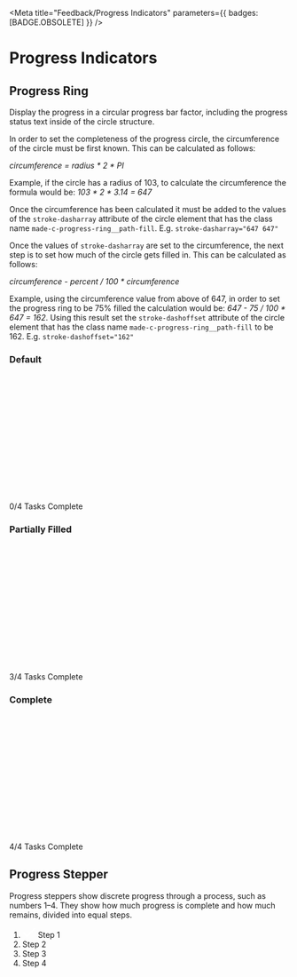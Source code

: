 
<Meta
  title="Feedback/Progress Indicators"
  parameters={{ badges: [BADGE.OBSOLETE] }}
/>

# Progress Indicators

## Progress Ring

Display the progress in a circular progress bar factor, including the progress status text inside of the circle structure.

In order to set the completeness of the progress circle, the circumference of the circle must be first known. This can be calculated as follows:

_circumference = radius \* 2 \* PI_

Example, if the circle has a radius of 103, to calculate the circumference the formula would be: _103 \* 2 \* 3.14 = 647_

Once the circumference has been calculated it must be added to the values of the `stroke-dasharray` attribute of the circle element that has the class name `made-c-progress-ring__path-fill`. E.g. `stroke-dasharray="647 647"`

Once the values of `stroke-dasharray` are set to the circumference, the next step is to set how much of the circle gets filled in. This can be calculated as follows:

_circumference - percent / 100 \* circumference_

Example, using the circumference value from above of 647, in order to set the progress ring to be 75% filled the calculation would be: _647 - 75 / 100 \* 647 = 162_. Using this result set the `stroke-dashoffset` attribute of the circle element that has the class name `made-c-progress-ring__path-fill` to be 162. E.g. `stroke-dashoffset="162"`

### Default

<Canvas>
  <Story name="Progress Ring">
    <div class="made-c-progress-ring">
      <svg width="230" height="230">
        <circle
          class="made-c-progress-ring__path"
          cx="115"
          cy="115"
          r="103"
          fill="none"
        ></circle>
        <circle
          class="made-c-progress-ring__path-fill"
          stroke-linecap="round"
          cx="115"
          cy="115"
          r="103"
          fill="none"
          stroke-dasharray="647 647"
          stroke-dashoffset="647"
        ></circle>
      </svg>
      <div class="made-c-progress-ring__content">
        <span class="made-c-progress-ring__progress">0/4</span>
        <span class="made-c-progress-ring__description">Tasks Complete</span>
      </div>
    </div>
  </Story>
</Canvas>

### Partially Filled

<Canvas>
  <Story name="Progress Ring: Partially Filled">
    <div class="made-c-progress-ring">
      <svg width="230" height="230">
        <circle
          class="made-c-progress-ring__path"
          cx="115"
          cy="115"
          r="103"
          fill="none"
        ></circle>
        <circle
          class="made-c-progress-ring__path-fill"
          stroke-linecap="round"
          cx="115"
          cy="115"
          r="103"
          fill="none"
          stroke-dasharray="647 647"
          stroke-dashoffset="162"
        ></circle>
      </svg>
      <div class="made-c-progress-ring__content">
        <span class="made-c-progress-ring__progress">3/4</span>
        <span class="made-c-progress-ring__description">Tasks Complete</span>
      </div>
    </div>
  </Story>
</Canvas>

### Complete

<Canvas>
  <Story name="Progress Ring: Complete">
    <div class="made-c-progress-ring">
      <svg width="230" height="230">
        <circle
          class="made-c-progress-ring__path"
          cx="115"
          cy="115"
          r="103"
          fill="none"
        ></circle>
        <circle
          class="made-c-progress-ring__path-fill"
          stroke-linecap="round"
          cx="115"
          cy="115"
          r="103"
          fill="none"
          stroke-dasharray="647 647"
          stroke-dashoffset="0"
        ></circle>
      </svg>
      <div class="made-c-progress-ring__content">
        <span class="made-c-progress-ring__progress">4/4</span>
        <span class="made-c-progress-ring__description">Tasks Complete</span>
      </div>
    </div>
  </Story>
</Canvas>

## Progress Stepper

Progress steppers show discrete progress through a process, such as numbers 1–4. They show how much progress is complete and how much remains, divided into equal steps.

<Canvas>
  <Story name="Progress Stepper">
    <ol class="made-c-stepper">
      <li class="made-c-stepper__step">
        <span class="made-c-stepper__progress made-c-stepper__progress--complete">
          <svg
            xmlns="http://www.w3.org/2000/svg"
            width="24"
            height="19"
            viewBox="0 0 24 19"
            class="made-c-stepper__icon"
          >
            <title>checkmark</title>
            <path
              d="M7.627 14.435l-5.69-5.69L0 10.67l7.627 7.627L24 1.924 22.076 0z"
              fill="white"
              fill-rule="evenodd"
            />
          </svg>
        </span>
        <span class="made-c-stepper__label made-c-stepper__label--complete">
          Step 1
        </span>
      </li>
      <li class="made-c-stepper__step">
        <span class="made-c-stepper__progress made-c-stepper__progress--current"></span>
        <span class="made-c-stepper__label made-c-stepper__label--current">
          Step 2
        </span>
      </li>
      <li class="made-c-stepper__step" aria-disabled="true" disabled>
        <span class="made-c-stepper__progress"></span>
        <span class="made-c-stepper__label">Step 3</span>
      </li>
      <li class="made-c-stepper__step" aria-disabled="true" disabled>
        <span class="made-c-stepper__progress"></span>
        <span class="made-c-stepper__label">Step 4</span>
      </li>
    </ol>
  </Story>
</Canvas>
